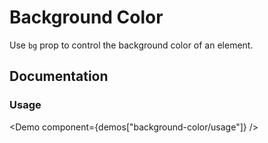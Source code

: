 
# Background Color

Use `bg` prop to control the background color of an element.

<Scale themeKey="colors" values="bg" />

## Documentation

### Usage

<Demo component={demos["background-color/usage"]} />
